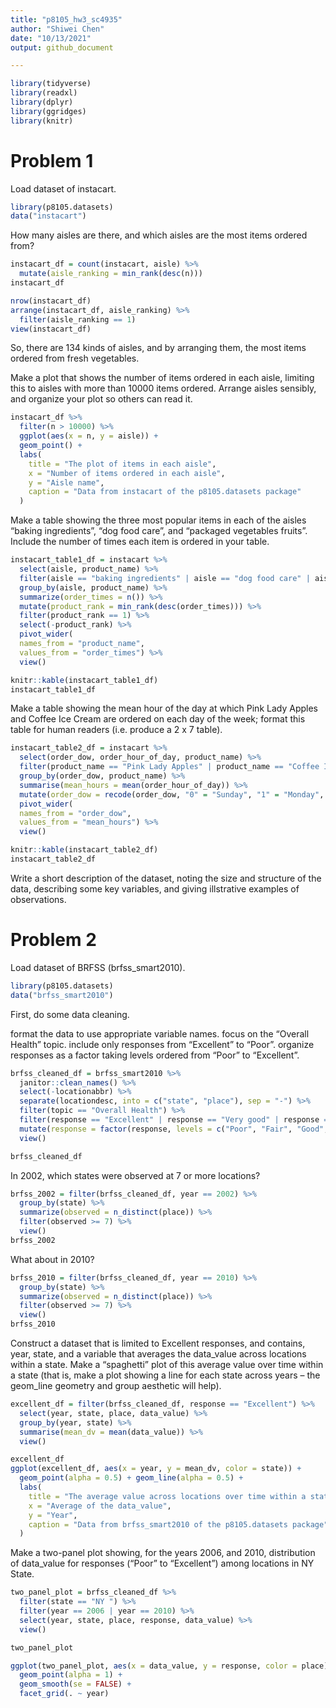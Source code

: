 ```yaml
---
title: "p8105_hw3_sc4935"
author: "Shiwei Chen"
date: "10/13/2021"
output: github_document

---
```


```r
library(tidyverse)
library(readxl)
library(dplyr)
library(ggridges)
library(knitr)
```


# Problem 1

Load dataset of instacart.

```r
library(p8105.datasets)
data("instacart")
```

How many aisles are there, and which aisles are the most items ordered from?

```r
instacart_df = count(instacart, aisle) %>% 
  mutate(aisle_ranking = min_rank(desc(n)))
instacart_df 

nrow(instacart_df)
arrange(instacart_df, aisle_ranking) %>% 
  filter(aisle_ranking == 1)
view(instacart_df)
```

So, there are 134 kinds of aisles, and by arranging them, the most items ordered from fresh vegetables.


Make a plot that shows the number of items ordered in each aisle, limiting this to aisles with more than 10000 items ordered. Arrange aisles sensibly, and organize your plot so others can read it.

```r
instacart_df %>% 
  filter(n > 10000) %>% 
  ggplot(aes(x = n, y = aisle)) +
  geom_point() + 
  labs(
    title = "The plot of items in each aisle",
    x = "Number of items ordered in each aisle",
    y = "Aisle name",
    caption = "Data from instacart of the p8105.datasets package"
  )
```

Make a table showing the three most popular items in each of the aisles “baking ingredients”, “dog food care”, and “packaged vegetables fruits”. Include the number of times each item is ordered in your table.

```r
instacart_table1_df = instacart %>% 
  select(aisle, product_name) %>% 
  filter(aisle == "baking ingredients" | aisle == "dog food care" | aisle == "packaged vegetables fruits") %>% 
  group_by(aisle, product_name) %>% 
  summarize(order_times = n()) %>% 
  mutate(product_rank = min_rank(desc(order_times))) %>% 
  filter(product_rank == 1) %>% 
  select(-product_rank) %>% 
  pivot_wider(
  names_from = "product_name", 
  values_from = "order_times") %>% 
  view()

knitr::kable(instacart_table1_df)
instacart_table1_df 
```

Make a table showing the mean hour of the day at which Pink Lady Apples and Coffee Ice Cream are ordered on each day of the week; format this table for human readers (i.e. produce a 2 x 7 table).

```r
instacart_table2_df = instacart %>% 
  select(order_dow, order_hour_of_day, product_name) %>% 
  filter(product_name == "Pink Lady Apples" | product_name == "Coffee Ice Cream") %>% 
  group_by(order_dow, product_name) %>% 
  summarise(mean_hours = mean(order_hour_of_day)) %>% 
  mutate(order_dow = recode(order_dow, "0" = "Sunday", "1" = "Monday", "2" = "Tuesday", "3" = "Wednesday", "4" = "Thursday", "5" = "Friday", "6" = "Saturday")) %>% 
  pivot_wider(
  names_from = "order_dow", 
  values_from = "mean_hours") %>% 
  view()

knitr::kable(instacart_table2_df)
instacart_table2_df
```

Write a short description of the dataset, noting the size and structure of the data, describing some key variables, and giving illstrative examples of observations.











# Problem 2

Load dataset of BRFSS (brfss_smart2010).

```r
library(p8105.datasets)
data("brfss_smart2010")
```

First, do some data cleaning.

format the data to use appropriate variable names.
focus on the “Overall Health” topic.
include only responses from “Excellent” to “Poor”.
organize responses as a factor taking levels ordered from “Poor” to “Excellent”.

```r
brfss_cleaned_df = brfss_smart2010 %>% 
  janitor::clean_names() %>% 
  select(-locationabbr) %>% 
  separate(locationdesc, into = c("state", "place"), sep = "-") %>% 
  filter(topic == "Overall Health") %>% 
  filter(response == "Excellent" | response == "Very good" | response == "Good" | response == "Fair" | response == "Poor") %>%
  mutate(response = factor(response, levels = c("Poor", "Fair", "Good", "Very good", "Excellent"))) %>% 
  view()

brfss_cleaned_df  
```

In 2002, which states were observed at 7 or more locations? 

```r
brfss_2002 = filter(brfss_cleaned_df, year == 2002) %>% 
  group_by(state) %>% 
  summarize(observed = n_distinct(place)) %>% 
  filter(observed >= 7) %>% 
  view()
brfss_2002
```

What about in 2010?

```r
brfss_2010 = filter(brfss_cleaned_df, year == 2010) %>% 
  group_by(state) %>% 
  summarize(observed = n_distinct(place)) %>% 
  filter(observed >= 7) %>% 
  view()
brfss_2010
```

Construct a dataset that is limited to Excellent responses, and contains, year, state, and a variable that averages the data_value across locations within a state. 
Make a “spaghetti” plot of this average value over time within a state (that is, make a plot showing a line for each state across years – the geom_line geometry and group aesthetic will help).

```r
excellent_df = filter(brfss_cleaned_df, response == "Excellent") %>% 
  select(year, state, place, data_value) %>% 
  group_by(year, state) %>% 
  summarise(mean_dv = mean(data_value)) %>% 
  view()

excellent_df
ggplot(excellent_df, aes(x = year, y = mean_dv, color = state)) +
  geom_point(alpha = 0.5) + geom_line(alpha = 0.5) + 
  labs(
    title = "The average value across locations over time within a state",
    x = "Average of the data_value",
    y = "Year",
    caption = "Data from brfss_smart2010 of the p8105.datasets package"
  ) 
```

Make a two-panel plot showing, for the years 2006, and 2010, distribution of data_value for responses (“Poor” to “Excellent”) among locations in NY State.

```r
two_panel_plot = brfss_cleaned_df %>% 
  filter(state == "NY ") %>% 
  filter(year == 2006 | year == 2010) %>% 
  select(year, state, place, response, data_value) %>% 
  view()

two_panel_plot

ggplot(two_panel_plot, aes(x = data_value, y = response, color = place)) + 
  geom_point(alpha = 1) +
  geom_smooth(se = FALSE) + 
  facet_grid(. ~ year)
```